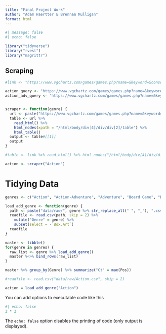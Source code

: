 ```yaml
---
title: "Final Project Work"
author: "Adam Haertter & Brennan Mulligan"
format: html
---
```


```r
#| message: false
#| echo: false

library("tidyverse")
library("rvest")
library("magrittr")
```

## Scraping

```r
#link <- "https://www.vgchartz.com/games/games.php?name=&keyword=&console=&region=All&developer=&publisher=&goty_year=&genre=&boxart=Both&banner=Both&ownership=Both&showmultiplat=No&results=100000&order=Sales&showtotalsales=1&showpublisher=1&showvgchartzscore=1&shownasales=1&showdeveloper=1&showcriticscore=1&showpalsales=1&showreleasedate=1&showuserscore=1&showjapansales=1&showlastupdate=1&showothersales=1&showshipped=1"

action_query <- "https://www.vgchartz.com/games/games.php?name=&keyword=&console=&region=All&developer=&publisher=&goty_year=&genre=Action&boxart=Both&banner=Both&ownership=Both&showmultiplat=No&results=10000&order=Sales&showtotalsales=1&showpublisher=1&showvgchartzscore=0&showvgchartzscore=1shownasales=1&showdeveloper=1&showcriticscore=1&showpalsales=1&showreleasedate=1&showuserscore=1&showjapansales=1&showlastupdate=1&showothersales=1&showshipped=1"
action_adv_query <- "https://www.vgchartz.com/games/games.php?name=&keyword=&console=&region=All&developer=&publisher=&goty_year=&genre=Action-Adventure&boxart=Both&banner=Both&ownership=Both&showmultiplat=No&results=10000&order=Sales&showtotalsales=1&showpublisher=1&showvgchartzscore=0&showvgchartzscore=1shownasales=1&showdeveloper=1&showcriticscore=1&showpalsales=1&showreleasedate=1&showuserscore=1&showjapansales=1&showlastupdate=1&showothersales=1&showshipped=1"


scraper <- function(genre) {
  url <- paste("https://www.vgchartz.com/games/games.php?name=&keyword=&console=&region=All&developer=&publisher=&goty_year=&genre=", genre, "&boxart=Both&banner=Both&ownership=Both&showmultiplat=No&results=10000&order=Sales&showtotalsales=1&showpublisher=1&showvgchartzscore=0&showvgchartzscore=1shownasales=1&showdeveloper=1&showcriticscore=1&showpalsales=1&showreleasedate=1&showuserscore=1&showjapansales=1&showlastupdate=1&showothersales=1&showshipped=1", sep = "") 
  table <- url %>%
    read_html() %>%
    html_nodes(xpath = "/html/body/div[4]/div/div[2]/table") %>%
    html_table()
  output <- table#[[1]]
  output
}

#table <- link %>% read_html() %>% html_nodes("/html/body/div[4]/div/div[2]/table") %>% html_table() %>% .[[1]]

action <- scraper("Action")
```
# Tidying Data
```r
genres <- c("Action", "Action-Adventure", "Adventure", "Board Game", "Education", "Fighting", "Misc", "MMO", "Music", "Party", "Platform", "Puzzle", "Racing", "Role-Playing", "Sandbox", "Shooter", "Simulation", "Sports", "Strategy", "Visual Novel")

load_add_genre <- function(genre) {
  path <- paste("data/raw/", genre %>% str_replace_all(" ", "_"), ".csv", sep = "")
  readfile <- read.csv(path, skip = 2) %>%
    mutate("Genre" = genre) %>%
    subset(select = -`Box.Art`)
  readfile
}

master <- tibble()
for(genre in genres) {
  raw_list <- genre %>% load_add_genre()
  master %<>% bind_rows(raw_list)
}

master %>% group_by(Genre) %>% summarize("Ct" = max(Pos))

#readfile <- read.csv("data/raw/Action.csv", skip = 2)

action = load_add_genre("Action")
```

You can add options to executable code like this 

```r
#| echo: false
2 * 2
```

The `echo: false` option disables the printing of code (only output is displayed).
